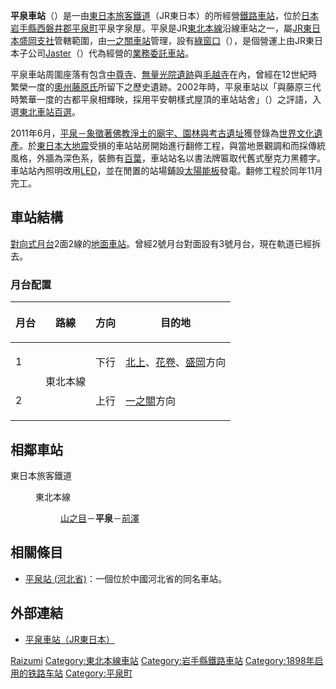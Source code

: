 {{NoteTA|1 = zh:平泉車站; zh-cn:平泉站; zh-tw:平泉車站; zh-hk:平泉站; }}
{{日本車站資訊
|公司色 = green
|文字色 =
|站名 = 平泉站
|圖片 = Hiraizumi-stn-2012.jpg
|pxl =
|圖片說明 = 翻新後的站舍（2012年10月攝）
|日文原名 = 平原
|平假名 = ひらいずみ
|羅馬拼音 = Hiraizumi
|電報略號 = ライ
|所屬公司 = [[東日本旅客鐵道|東日本旅客鐵道]]（JR東日本）
|所在地 = [[岩手縣|岩手縣]][[西磐井郡|西磐井郡]][[平泉町|平泉町]]平泉字泉屋76
|啟用年月日 = 1898年（[[明治|明治]]31年）5月28日
|車站構造 = [[地面車站|地面車站]]
|月台配置 = 2面2線
|乘客人數 = 472
|上下車人次 =
|統計年度 = 2015年
|所屬路線 = {{Color|mediumseagreen|■}}[[東北本線|東北本線]]
|前一站 = [[山之目站|山之目]]
|前一站距離 = 4.3
|後一站距離 = 7.6
|後一站 = [[前澤站|前澤]]
|距離 = 452.3
|起點站 = [[東京站|東京]]
|備註 = 業務委託站<br />設有[[綠窗口|綠窗口]]
}}
'''平泉車站'''（{{jpn|j=平泉駅|hg=ひらいずみえき|rm=Hiraizumi eki|f=y}}）是一由[[東日本旅客鐵道|東日本旅客鐵道]]（JR東日本）的所經營[[鐵路車站|鐵路車站]]，位於[[日本|日本]][[岩手縣|岩手縣]][[西磐井郡|西磐井郡]][[平泉町|平泉町]]平泉字泉屋。平泉是JR[[東北本線|東北本線]]沿線車站之一，屬[[東日本旅客鐵道盛岡支社|JR東日本盛岡支社]]管轄範圍，由[[一之關車站|一之關車站]]管理，設有[[綠窗口|綠窗口]]（{{lang|ja|みどりの窓口}}），是個營運上由JR東日本子公司[[Jaster|Jaster]]（{{lang|ja|ジャスター}}）代為經營的[[業務委託車站|業務委託車站]]。

平泉車站周圍座落有包含[[中尊寺|中尊寺]]、[[無量光院遺跡|無量光院遺跡]]與[[毛越寺|毛越寺]]在內，曾經在12世紀時繁榮一度的[[奧州藤原氏|奧州藤原氏]]所留下之歷史遺跡。2002年時，平泉車站以「與藤原三代時繁華一度的古都平泉相輝映，採用平安朝樣式屋頂的車站站舍」（{{lang|ja|藤原三代の栄華を現出した古都、平泉の玄関口にふさわしく、屋根に平安朝様式を取り入れた駅舎}}）之評語，入選[[東北車站百選|東北車站百選]]。

2011年6月，[[平泉－象徵著佛教淨土的廟宇、園林與考古遺址|平泉－象徵著佛教淨土的廟宇、園林與考古遺址]]獲登錄為[[世界文化遺產|世界文化遺產]]。於[[東日本大地震|東日本大地震]]受損的車站站房開始進行翻修工程，與當地景觀調和而採傳統風格，外牆為深色系，裝飾有[[百葉_(結構物)|百葉]]，車站站名以書法牌匾取代舊式壓克力黑體字。車站站內照明改用[[LED|LED]]，並在閒置的站場鋪設[[太陽能板|太陽能板]]發電。翻修工程於同年11月完工。

== 車站結構 ==
[[對向式月台|對向式月台]]2面2線的[[地面車站|地面車站]]。曾經2號月台對面設有3號月台，現在軌道已經拆去。
=== 月台配置 ===
{| rules="rows" class="wikitable"
!月台<!-- 事業者側による呼称 --->!!路線!!方向!!目的地
|-
! 1
|rowspan=2|{{Color|mediumseagreen|■}}東北本線
| style="text-align:center" | 下行
|[[北上站|北上]]、[[花卷站|花卷]]、[[盛岡站|盛岡]]方向
|-
! 2
| style="text-align:center" | 上行
|[[一之關站|一之關]]方向
|}
== 相鄰車站 ==
; 東日本旅客鐵道
: {{Color|mediumseagreen|■}}東北本線
:: [[山之目站|山之目]]－'''平泉'''－[[前澤站|前澤]]

==相關條目==
* [[平泉站_(河北省)|平泉站 (河北省)]]：一個位於中國河北省的同名車站。

== 外部連結 ==
* {{ja}}[http://www.jreast.co.jp/estation/station/info.aspx?StationCd=1333 平泉車站（JR東日本）] {{Wayback|url=http://www.jreast.co.jp/estation/station/info.aspx?StationCd=1333 |date=20070930184222 }}

{{東北本線}}
{{东北车站百选}}

{{DEFAULTSORT:Hiraizumi}}
[[Category:日本鐵路車站_Hi|Raizumi]]
[[Category:東北本線車站|Category:東北本線車站]]
[[Category:岩手縣鐵路車站|Category:岩手縣鐵路車站]]
[[Category:1898年启用的铁路车站|Category:1898年启用的铁路车站]]
[[Category:平泉町|Category:平泉町]]